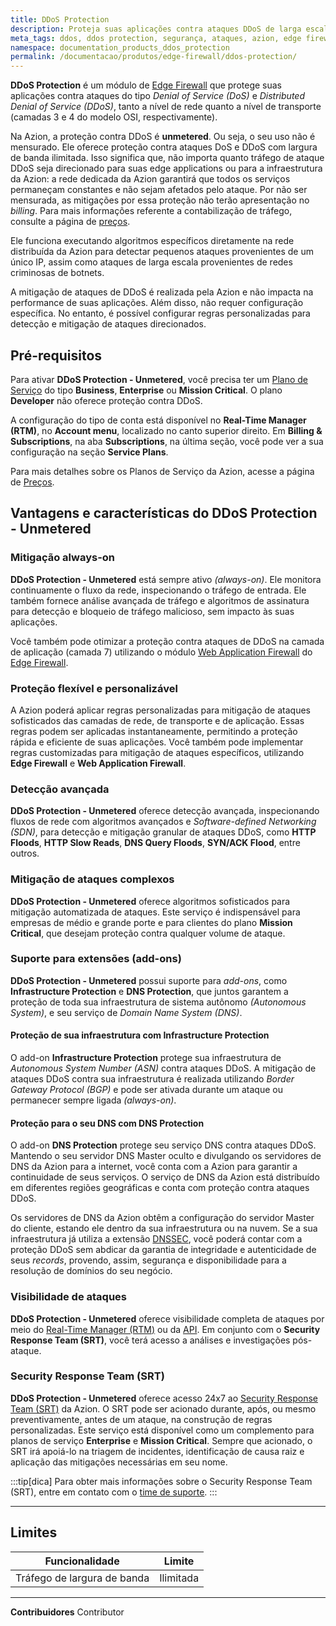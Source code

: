 ```yaml
---
title: DDoS Protection
description: Proteja suas aplicações contra ataques DDoS de larga escala com Azion Edge Firewall
meta_tags: ddos, ddos protection, segurança, ataques, azion, edge firewall
namespace: documentation_products_ddos_protection
permalink: /documentacao/produtos/edge-firewall/ddos-protection/
---
```


**DDoS Protection** é um módulo de [Edge Firewall](/pt-br/documentacao/produtos/edge-firewall/) que protege suas aplicações contra ataques do tipo *Denial of Service (DoS)* e *Distributed Denial of Service (DDoS)*, tanto a nível de rede quanto a nível de transporte (camadas 3 e 4 do modelo OSI, respectivamente).

Na Azion, a proteção contra DDoS é **unmetered**. Ou seja, o seu uso não é mensurado. Ele oferece proteção contra ataques DoS e DDoS com largura de banda ilimitada. Isso significa que, não importa quanto tráfego de ataque DDoS seja direcionado para suas edge applications ou para a infraestrutura da Azion: a rede dedicada da Azion garantirá que todos os serviços permaneçam constantes e não sejam afetados pelo ataque. Por não ser mensurada, as mitigações por essa proteção não terão apresentação no _billing_. Para mais informações referente a contabilização de tráfego, consulte a página de [preços](/pt-br/precos/).

Ele funciona executando algoritmos específicos diretamente na rede distribuída da Azion para detectar pequenos ataques provenientes de um único IP, assim como ataques de larga escala provenientes de redes criminosas de botnets.

A mitigação de ataques de DDoS é realizada pela Azion e não impacta na performance de suas aplicações. Além disso, não requer configuração específica. No entanto, é possível configurar regras personalizadas para detecção e mitigação de ataques direcionados.

## Pré-requisitos

Para ativar **DDoS Protection - Unmetered**, você precisa ter um [Plano de Serviço](https://www.azion.com/pt-br/precos/#planos) do tipo **Business**, **Enterprise** ou **Mission Critical**. O plano **Developer** não oferece proteção contra DDoS.

A configuração do tipo de conta está disponível no **Real-Time Manager (RTM)**, no **Account menu**, localizado no canto superior direito. Em **Billing & Subscriptions**, na aba **Subscriptions**, na última seção, você pode ver a sua configuração na seção **Service Plans**.

Para mais detalhes sobre os Planos de Serviço da Azion, acesse a página de [Preços](/pt-br/precos/#planos).

## Vantagens e características do DDoS Protection - Unmetered

### Mitigação always-on

**DDoS Protection - Unmetered** está sempre ativo *(always-on)*. Ele monitora continuamente o fluxo da rede, inspecionando o tráfego de entrada. Ele também fornece análise avançada de tráfego e algoritmos de assinatura para detecção e bloqueio de tráfego malicioso, sem impacto às suas aplicações.

Você também pode otimizar a proteção contra ataques de DDoS na camada de aplicação (camada 7) utilizando o módulo [Web Application Firewall](/pt-br/documentacao/produtos/edge-firewall/web-application-firewall/) do [Edge Firewall](/pt-br/documentacao/produtos/edge-firewall/).

### Proteção flexível e personalizável

A Azion poderá aplicar regras personalizadas para mitigação de ataques sofisticados das camadas de rede, de transporte e de aplicação. Essas regras podem ser aplicadas instantaneamente, permitindo a proteção rápida e eficiente de suas aplicações. Você também pode implementar regras customizadas para mitigação de ataques específicos, utilizando **Edge Firewall** e **Web Application Firewall**.

### Detecção avançada

**DDoS Protection - Unmetered** oferece detecção avançada, inspecionando fluxos de rede com algoritmos avançados e *Software-defined Networking (SDN)*, para detecção e mitigação granular de ataques DDoS, como **HTTP Floods**, **HTTP Slow Reads**, **DNS Query Floods**, **SYN/ACK Flood**, entre outros.

### Mitigação de ataques complexos

**DDoS Protection - Unmetered** oferece algoritmos sofisticados para mitigação automatizada de ataques. Este serviço é indispensável para empresas de médio e grande porte e para clientes do plano **Mission Critical**, que desejam proteção contra qualquer volume de ataque.

### Suporte para extensões (add-ons)

**DDoS Protection - Unmetered** possui suporte para *add-ons*, como **Infrastructure Protection** e **DNS Protection**, que juntos garantem a proteção de toda sua infraestrutura de sistema autônomo *(Autonomous System)*, e seu serviço de *Domain Name System (DNS)*.

#### Proteção de sua infraestrutura com Infrastructure Protection

O add-on **Infrastructure Protection** protege sua infraestrutura de *Autonomous System Number (ASN)* contra ataques DDoS. A mitigação de ataques DDoS contra sua infraestrutura é realizada utilizando *Border Gateway Protocol (BGP)* e pode ser ativada durante um ataque ou permanecer sempre ligada *(always-on)*.

#### Proteção para o seu DNS com DNS Protection

O add-on **DNS Protection** protege seu serviço DNS contra ataques DDoS. Mantendo o seu servidor DNS Master oculto e divulgando os servidores de DNS da Azion para a internet, você conta com a Azion para garantir a continuidade de seus serviços. O serviço de DNS da Azion está distribuído em diferentes regiões geográficas e conta com proteção contra ataques DDoS.

Os servidores de DNS da Azion obtêm a configuração do servidor Master do cliente, estando ele dentro da sua infraestrutura ou na nuvem. Se a sua infraestrutura já utiliza a extensão [DNSSEC](/pt-br/documentacao/produtos/intelligent-dns/compatibilidade-dnssec/), você poderá contar com a proteção DDoS sem abdicar da garantia de integridade e autenticidade de seus *records*, provendo, assim, segurança e disponibilidade para a resolução de domínios do seu negócio.

### Visibilidade de ataques

**DDoS Protection - Unmetered** oferece visibilidade completa de ataques por meio do [Real-Time Manager (RTM)](https://manager.azion.com) ou da [API](https://api.azion.com). Em conjunto com o **Security Response Team (SRT)**, você terá acesso a análises e investigações pós-ataque.

### Security Response Team (SRT)

**DDoS Protection - Unmetered** oferece acesso 24x7 ao [Security Response Team (SRT)](/pt-br/documentacao/servicos/security-response-team/) da Azion. O SRT pode ser acionado durante, após, ou mesmo preventivamente, antes de um ataque, na construção de regras personalizadas. Este serviço está disponível como um complemento para planos de serviço **Enterprise** e **Mission Critical**. Sempre que acionado, o SRT irá apoiá-lo na triagem de incidentes, identificação de causa raiz e aplicação das mitigações necessárias em seu nome.

:::tip[dica]
Para obter mais informações sobre o Security Response Team (SRT), entre em contato com o [time de suporte](https://www.azion.com/pt-br/suporte/).
:::

---

## Limites

| Funcionalidade | Limite |
| -------------- | ------ |
| Tráfego de largura de banda | Ilimitada |


---


**Contribuidores** <ContributorList>Contributor</ContributorList>
